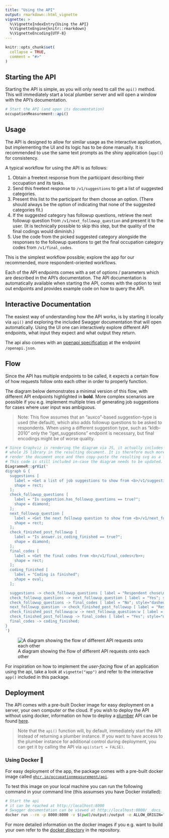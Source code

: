 ```yaml
---
title: "Using the API"
output: rmarkdown::html_vignette
vignette: >
  %\VignetteIndexEntry{Using the API}
  %\VignetteEngine{knitr::rmarkdown}
  %\VignetteEncoding{UTF-8}
---
```


```r
knitr::opts_chunk$set(
  collapse = TRUE,
  comment = "#>"
)
```

## Starting the API

Starting the API is simple, as you will only need to call the `api()` method. This will immediately start a local plumber server and will open a window with the API's documentation.

```r
# Start the API (and open its documentation)
occupationMeasurement::api()
```

## Usage

The API is designed to allow for similar usage as the interactive application, but implementing the UI and its logic has to be done manually. It is recommended to use the same text prompts as the shiny application (`app()`) for consistency.

A typical workflow for using the API is as follows:

1. Obtain a freetext response from the participant describing their occupation and its tasks.
2. Send this freetext response to `/v1/suggestions` to get a list of suggested categories.
3. Present this list to the participant for them choose an option. (There should always be the option of indicating that none of the suggested categories fit.)
4. If the suggested category has followup questions, retrieve the next followup question from `/v1/next_followup_question` and present it to the user. (It is technically possible to skip this step, but the quality of the final codings would diminish.)
5. Use the code from the picked suggested category alongside the responses to the followup questions to get the final occupation category codes from `/v1/final_codes`.

This is the simplest workflow possible; explore the app for our recommended, more respondent-oriented workflows.

Each of the API endpoints comes with a set of options / parameters which are described in the API's documentation. The API documentation is automatically available when starting the API, comes with the option to test out endpoints and provides example code on how to query the API.

## Interactive Documentation

The easiest way of understanding how the API works, is by starting it locally via `api()` and exploring the included Swagger documentation that will open automatically. Using the UI one can interactively explore different API endpoints, what input they expect and what output they return.

The api also comes with an [openapi specification](https://spec.openapis.org/oas/v3.0.3) at the endpoint `/openapi.json`.

## Flow

Since the API has multiple endpoints to be called, it expects a certain flow of how requests follow onto each other in order to properly function.

The diagram below demonstrates a minimal version of this flow, with different API endpoints highlighted in **bold**. More complex scenarios are possible if you e.g. implement multiple tries of generating job suggestions for cases where user input was ambiguous.

> Note: This flow assumes that an "auxco"-based suggestion-type is used (the default), which also adds followup questions to be asked to respondents. When using a different suggestion type, such as "kldb-2010" only the "/get_suggestions" endpoint is necessary, but final encodings might be of worse quality.

```r
# Since Graphviz is rendering the diagram via JS, it actually includes the
# whole JS library in the resulting document. It is therefore much more efficient to just
# render the document once and then copy-paste the resulting svg as a figure.
# This code is still included in-case the diagram needs to be updated.
DiagrammeR::grViz('
digraph G {
  suggestions [
    label = <Get a list of job suggestions to show from <b>/v1/suggestions</b>>;
    shape = rect;
  ];
  check_followup_questions [
    label = "Is suggestion.has_followup_questions == true?";
    shape = diamond;
  ];
  next_followup_question [
    label = <Get the next followup question to show from <b>/v1/next_followup_question</b>>;
    shape = rect;
  ];
  check_finished_post_followup [
    label = "Is answer.is_coding_finished == true?";
    shape = diamond;
  ];
  final_codes [
    label = <Get the final codes from <b>/v1/final_codes</b>>;
    shape = rect;
  ];
  coding_finished [
    label = "Coding is finished";
    shape = oval;
  ];

  suggestions -> check_followup_questions [ label = "Respondent chose\na suggestion"];
  check_followup_questions -> next_followup_question [ label = "Yes"; style="dashed" ];
  check_followup_questions -> final_codes [ label = "No"; style="dashed" ];
  next_followup_question -> check_finished_post_followup [ label = "Respondend chose\nan answer"];
  check_finished_post_followup:w -> next_followup_question:w [ label = "No"; style="dashed" ];
  check_finished_post_followup -> final_codes [ label = "Yes"; style="dashed" ];
  final_codes -> coding_finished;
}
')
```

![A diagram showing the flow of different API requests onto each other](../man/figures/api_flow.svg)

For inspiration on how to implement the *user-facing* flow of an application using the api, take a look at `vignette("app")` and refer to the interactive `app()` included in this package.

## Deployment

The API comes with a pre-built Docker image for easy deployment on a server, your own computer or the cloud. If you wish to deploy the API without using docker, information on how to deploy a [plumber](https://www.rplumber.io) API can be found [here](https://www.rplumber.io/articles/hosting.html).

> Note that the `api()` function will, by default, immediately start the API instead of returning a plumber instance. If you want to have access to the plumber instance for additional control during deployment, you can get it by calling the API via `api(start = FALSE)`.

### Using Docker 🐳

For easy deployment of the app, the package comes with a pre-built docker image called [`ghcr.io/occupationmeasurement/api`](https://github.com/orgs/occupationMeasurement/packages/container/package/api).

To test this image on your local machine you can run the following command in your command line (this assumses you have Docker installed):

```bash
# Start the api
# it can be reached at http://localhost:8000
# Swagger documentation can be viewed at http://localhost:8000/__docs__/
docker run --rm -p 8000:8000 -v $(pwd)/output:/output -e ALLOW_ORIGIN="*" -e REQUIRE_IDENTIFIER=TRUE ghcr.io/occupationmeasurement/api:latest
```

For more detailed information on the docker images if you e.g. want to build your own refer to the [docker directory](https://github.com/occupationMeasurement/occupationMeasurement/tree/main/docker) in the repository.
